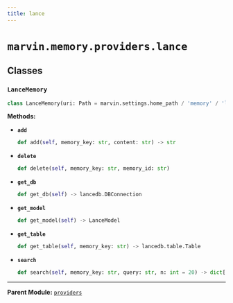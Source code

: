 ```yaml
---
title: lance
---
```


# `marvin.memory.providers.lance`

## Classes

### `LanceMemory`
```python
class LanceMemory(uri: Path = marvin.settings.home_path / 'memory' / 'lancedb', table_name: str = 'memory-{key}', embedding_fn: Callable[..., Any] = (lambda: get_registry().get('openai').create(name='text-embedding-ada-002'))(), _cached_model: LanceModel | None = None)
```

**Methods:**

- **`add`**
  ```python
  def add(self, memory_key: str, content: str) -> str
  ```
- **`delete`**
  ```python
  def delete(self, memory_key: str, memory_id: str)
  ```
- **`get_db`**
  ```python
  def get_db(self) -> lancedb.DBConnection
  ```
- **`get_model`**
  ```python
  def get_model(self) -> LanceModel
  ```
- **`get_table`**
  ```python
  def get_table(self, memory_key: str) -> lancedb.table.Table
  ```
- **`search`**
  ```python
  def search(self, memory_key: str, query: str, n: int = 20) -> dict[str, str]
  ```

---

**Parent Module:** [`providers`](marvin-memory-providers)
